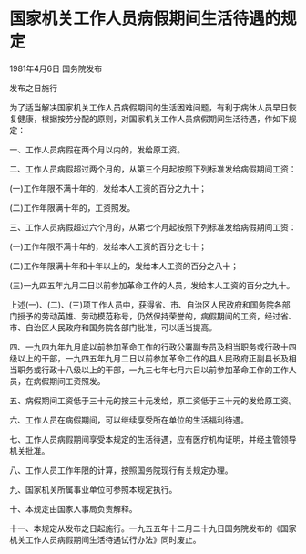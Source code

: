 # 国家机关工作人员病假期间生活待遇的规定

1981年4月6日 国务院发布

发布之日施行

  

为了适当解决国家机关工作人员病假期间的生活困难问题，有利于病休人员早日恢复健康，根据按劳分配的原则，对国家机关工作人员病假期间生活待遇，作如下规定：

一、工作人员病假在两个月以内的，发给原工资。

二、工作人员病假超过两个月的，从第三个月起按照下列标准发给病假期间工资：

(一)工作年限不满十年的，发给本人工资的百分之九十；

(二)工作年限满十年的，工资照发。

三、工作人员病假超过六个月的，从第七个月起按照下列标准发给病假期间工资：

(一)工作年限不满十年的，发给本人工资的百分之七十；

(二)工作年限满十年和十年以上的，发给本人工资的百分之八十；

(三)一九四五年九月二日以前参加革命工作的人员，发给本人工资的百分之九十。

上述(一)、(二)、(三)项工作人员中，获得省、市、自治区人民政府和国务院各部门授予的劳动英雄、劳动模范称号，仍然保持荣誉的，病假期间的工资，经过省、市、自治区人民政府和国务院各部门批准，可以适当提高。

四、一九四九年九月底以前参加革命工作的行政公署副专员及相当职务或行政十四级以上的干部，一九四五年九月二日以前参加革命工作的县人民政府正副县长及相当职务或行政十八级以上的干部，一九三七年七月六日以前参加革命工作的工作人员，在病假期间工资照发。

五、病假期间工资低于三十元的按三十元发给，原工资低于三十元的发给原工资。

六、工作人员在病假期间，可以继续享受所在单位的生活福利待遇。

七、工作人员病假期间享受本规定的生活待遇，应有医疗机构证明，并经主管领导机关批准。

八、工作人员工作年限的计算，按照国务院现行有关规定办理。

九、国家机关所属事业单位可参照本规定执行。

十、本规定由国家人事局负责解释。

十一、本规定从发布之日起施行。一九五五年十二月二十九日国务院发布的《国家机关工作人员病假期间生活待遇试行办法》同时废止。